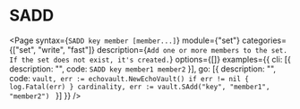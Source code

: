 # SADD

<Page 
  syntax={`SADD key member [member...]`}
  module={"set"}
  categories={["set", "write", "fast"]}
  description={`Add one or more members to the set. If the set does not exist, it's created.`}
  options={[]}
  examples={{
    cli: [{ description: "", code: `SADD key member1 member2` }],
    go: [{
      description: "",
      code: `vault, err := echovault.NewEchoVault()
if err != nil {
  log.Fatal(err)
}
cardinality, err := vault.SAdd("key", "member1", "member2")
`
    }]
  }}
/>